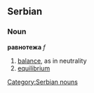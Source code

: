 ==Serbian==
===Noun===
'''равнотежа''' ''f''
[[Category:Serbian nouns]]
#[[balance]], as in neutrality
#[[equilibrium]]